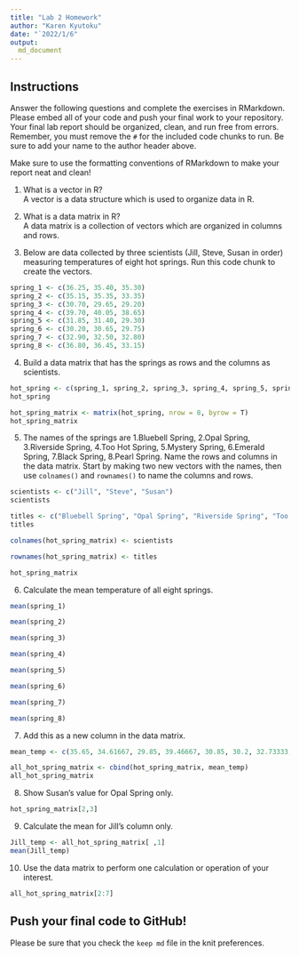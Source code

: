 ```yaml
---
title: "Lab 2 Homework"
author: "Karen Kyutoku"
date: "`2022/1/6"
output:
  md_document
---
```


## Instructions
Answer the following questions and complete the exercises in RMarkdown. Please embed all of your code and push your final work to your repository. Your final lab report should be organized, clean, and run free from errors. Remember, you must remove the `#` for the included code chunks to run. Be sure to add your name to the author header above.  

Make sure to use the formatting conventions of RMarkdown to make your report neat and clean!  

1. What is a vector in R?  
A vector is a data structure which is used to organize data in R.

2. What is a data matrix in R?  
A data matrix is a collection of vectors which are organized in columns and rows.

3. Below are data collected by three scientists (Jill, Steve, Susan in order) measuring temperatures of eight hot springs. Run this code chunk to create the vectors.  
```r
spring_1 <- c(36.25, 35.40, 35.30)
spring_2 <- c(35.15, 35.35, 33.35)
spring_3 <- c(30.70, 29.65, 29.20)
spring_4 <- c(39.70, 40.05, 38.65)
spring_5 <- c(31.85, 31.40, 29.30)
spring_6 <- c(30.20, 30.65, 29.75)
spring_7 <- c(32.90, 32.50, 32.80)
spring_8 <- c(36.80, 36.45, 33.15)
```

4. Build a data matrix that has the springs as rows and the columns as scientists.  
```r
hot_spring <- c(spring_1, spring_2, spring_3, spring_4, spring_5, spring_6, spring_7, spring_8)
hot_spring
```

```r
hot_spring_matrix <- matrix(hot_spring, nrow = 8, byrow = T)
hot_spring_matrix
```

5. The names of the springs are 1.Bluebell Spring, 2.Opal Spring, 3.Riverside Spring, 4.Too Hot Spring, 5.Mystery Spring, 6.Emerald Spring, 7.Black Spring, 8.Pearl Spring. Name the rows and columns in the data matrix. Start by making two new vectors with the names, then use `colnames()` and `rownames()` to name the columns and rows.
```r
scientists <- c("Jill", "Steve", "Susan")
scientists
```
```r
titles <- c("Bluebell Spring", "Opal Spring", "Riverside Spring", "Too Hot Spring", "Mystery Spring", "Emerald Spring", "Black Spring", "Pearl Spring")
titles
```

```r
colnames(hot_spring_matrix) <- scientists
```

```r
rownames(hot_spring_matrix) <- titles
```

```r
hot_spring_matrix
```

6. Calculate the mean temperature of all eight springs.
```r
mean(spring_1)
```
```r
mean(spring_2)
```
```r
mean(spring_3)
```
```r
mean(spring_4)
```
```r
mean(spring_5)
```
```r
mean(spring_6)
```
```r
mean(spring_7)
```
```r
mean(spring_8)
```

7. Add this as a new column in the data matrix.  
```r
mean_temp <- c(35.65, 34.61667, 29.85, 39.46667, 30.85, 30.2, 32.73333, 35.46667)
```

```r
all_hot_spring_matrix <- cbind(hot_spring_matrix, mean_temp)
all_hot_spring_matrix
```

8. Show Susan's value for Opal Spring only.
```r
hot_spring_matrix[2,3]
```

9. Calculate the mean for Jill's column only.  
```r
Jill_temp <- all_hot_spring_matrix[ ,1]
mean(Jill_temp)
```

10. Use the data matrix to perform one calculation or operation of your interest.
```r
all_hot_spring_matrix[2:7]
```


## Push your final code to GitHub!
Please be sure that you check the `keep md` file in the knit preferences.  